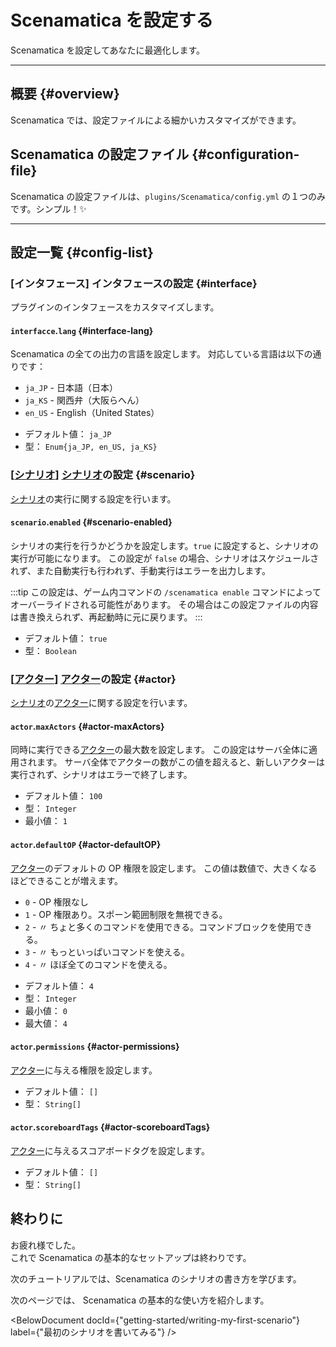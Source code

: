 # Scenamatica を設定する

Scenamatica を設定してあなたに最適化します。

---

## 概要 {#overview}

Scenamatica では、設定ファイルによる細かいカスタマイズができます。

## Scenamatica の設定ファイル {#configuration-file}

Scenamatica の設定ファイルは、`plugins/Scenamatica/config.yml` の１つのみです。シンプル！✨

---

## 設定一覧 {#config-list}

### \[インタフェース] インタフェースの設定 {#interface}

プラグインのインタフェースをカスタマイズします。

#### `interfacce`.`lang` {#interface-lang}

Scenamatica の全ての出力の言語を設定します。 対応している言語は以下の通りです：

* `ja_JP` - 日本語（日本）
* `ja_KS` - 関西弁（大阪らへん）
* `en_US` - English（United States）

+ デフォルト値： `ja_JP`
+ 型： `Enum{ja_JP, en_US, ja_KS}`


### \[[シナリオ](/docs/expressions#scenario)] [シナリオ](/docs/expressions#scenario)の設定 {#scenario}

[シナリオ](/docs/expressions#scenario)の実行に関する設定を行います。

#### `scenario`.`enabled` {#scenario-enabled}

シナリオの実行を行うかどうかを設定します。`true` に設定すると、シナリオの実行が可能になります。
この設定が `false` の場合、シナリオはスケジュールされず、また自動実行も行われず、手動実行はエラーを出力します。

:::tip
この設定は、ゲーム内コマンドの `/scenamatica enable` コマンドによってオーバーライドされる可能性があります。
その場合はこの設定ファイルの内容は書き換えられず、再起動時に元に戻ります。
:::

+ デフォルト値： `true`
+ 型： `Boolean`

### \[[アクター](/docs/expressions#actor)] [アクター](/docs/expressions#actor)の設定 {#actor}

[シナリオ](/docs/expressions#scenario)の[アクター](/docs/expressions#actor)に関する設定を行います。

#### `actor`.`maxActors` {#actor-maxActors}

同時に実行できる[アクター](/docs/expressions#actor)の最大数を設定します。
この設定はサーバ全体に適用されます。
サーバ全体でアクターの数がこの値を超えると、新しいアクターは実行されず、シナリオはエラーで終了します。

+ デフォルト値： `100`
+ 型： `Integer`
+ 最小値： `1`

#### `actor`.`defaultOP` {#actor-defaultOP}

[アクター](/docs/expressions#actor)のデフォルトの OP 権限を設定します。
この値は数値で、大きくなるほどできることが増えます。

- `0` - OP 権限なし
- `1` - OP 権限あり。スポーン範囲制限を無視できる。
- `2` -    〃     ちょと多くのコマンドを使用できる。コマンドブロックを使用できる。
- `3` -    〃     もっといっぱいコマンドを使える。
- `4` -    〃     ほぼ全てのコマンドを使える。

+ デフォルト値： `4`
+ 型： `Integer`
+ 最小値： `0`
+ 最大値： `4`

#### `actor`.`permissions` {#actor-permissions}

[アクター](/docs/expressions#actor)に与える権限を設定します。

+ デフォルト値： `[]`
+ 型： `String[]`

#### `actor`.`scoreboardTags` {#actor-scoreboardTags}

[アクター](/docs/expressions#actor)に与えるスコアボードタグを設定します。

+ デフォルト値： `[]`
+ 型： `String[]`

## 終わりに

お疲れ様でした。  
これで Scenamatica の基本的なセットアップは終わりです。

次のチュートリアルでは、Scenamatica のシナリオの書き方を学びます。

次のページでは、 Scenamatica の基本的な使い方を紹介します。

<BelowDocument docId={"getting-started/writing-my-first-scenario"}
               label={"最初のシナリオを書いてみる"} />

<br />

